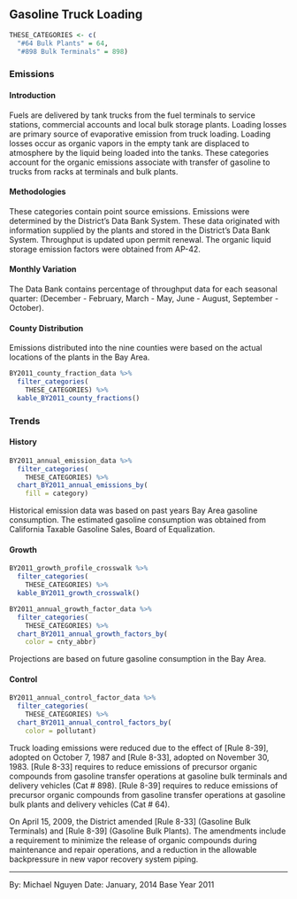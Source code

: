 ## Gasoline Truck Loading {#petprod-gasoline-truck-load}

```r
THESE_CATEGORIES <- c(
  "#64 Bulk Plants" = 64,
  "#898 Bulk Terminals" = 898)
```

### Emissions

#### Introduction {-}

Fuels are delivered by tank trucks from the fuel terminals to service stations, commercial accounts and local bulk storage plants. Loading losses are primary source of evaporative emission from truck loading. Loading losses occur as organic vapors in the empty tank are displaced to atmosphere by the liquid being loaded into the tanks. These categories account for the organic emissions associate with transfer of gasoline to trucks from racks at terminals and bulk plants.

#### Methodologies {-}

These categories contain point source emissions. Emissions were determined by the District's Data Bank System. These data originated with information supplied by the plants and stored in the District's Data Bank System. Throughput is updated upon permit renewal. The organic liquid storage emission factors were obtained from AP-42.

#### Monthly Variation {-}

The Data Bank contains percentage of throughput data for each seasonal quarter: (December - February, March - May, June - August, September - October).

#### County Distribution {-}

Emissions distributed into the nine counties were based on the actual locations of the plants in the Bay Area.

```r
BY2011_county_fraction_data %>%
  filter_categories(
    THESE_CATEGORIES) %>%
  kable_BY2011_county_fractions()
```

### Trends {#petprod-gasoline-truck-load-trend}

#### History {-}

```r
BY2011_annual_emission_data %>%
  filter_categories(
    THESE_CATEGORIES) %>%
  chart_BY2011_annual_emissions_by(
    fill = category)
```

Historical emission data was based on past years Bay Area gasoline consumption. The estimated gasoline consumption was obtained from California Taxable Gasoline Sales, Board of Equalization.

#### Growth {-}

```r
BY2011_growth_profile_crosswalk %>%
  filter_categories(
    THESE_CATEGORIES) %>%
  kable_BY2011_growth_crosswalk()
```

```r
BY2011_annual_growth_factor_data %>%
  filter_categories(
    THESE_CATEGORIES) %>%
  chart_BY2011_annual_growth_factors_by(
    color = cnty_abbr)
```

Projections are based on future gasoline consumption in the Bay Area.

#### Control {-}

```r
BY2011_annual_control_factor_data %>%
  filter_categories(
    THESE_CATEGORIES) %>%
  chart_BY2011_annual_control_factors_by(
    color = pollutant)
```

Truck loading emissions were reduced due to the effect of [Rule 8-39], adopted on October 7, 1987 and [Rule 8-33], adopted on November 30, 1983. [Rule 8-33] requires to reduce emissions of precursor organic compounds from gasoline transfer operations at gasoline bulk terminals and delivery vehicles (Cat # 898). [Rule 8-39] requires to reduce emissions of precursor organic compounds from gasoline transfer operations at gasoline bulk plants and delivery vehicles (Cat # 64).

On April 15, 2009, the District amended [Rule 8-33] (Gasoline Bulk Terminals) and [Rule 8-39] (Gasoline Bulk Plants). The amendments include a requirement to minimize the release of organic compounds during maintenance and repair operations, and a reduction in the allowable backpressure in new vapor recovery system piping.

***

By: Michael Nguyen 
Date: January, 2014 
Base Year 2011

